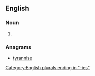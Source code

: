 ==English==

===Noun===
{{head|en|noun plural form}}

# {{plural of|tyranny|lang=en}}

===Anagrams===
* [[tyrannise#English|tyrannise]]

[[Category:English plurals ending in "-ies"]]